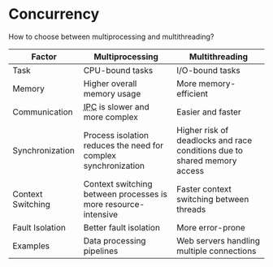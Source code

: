 # Concurrency

How to choose between multiprocessing and multithreading?

| Factor            | Multiprocessing                                                                 | Multithreading                                                           |
| ----------------- | ------------------------------------------------------------------------------- | ------------------------------------------------------------------------ |
| Task              | CPU-bound tasks                                                                 | I/O-bound tasks                                                          |
| Memory            | Higher overall memory usage                                                     | More memory-efficient                                                    |
| Communication     | <abbr title="Inter-process communication">IPC</abbr> is slower and more complex | Easier and faster                                                        |
| Synchronization   | Process isolation reduces the need for complex synchronization                  | Higher risk of deadlocks and race conditions due to shared memory access |
| Context Switching | Context switching between processes is more resource-intensive                  | Faster context switching between threads                                 |
| Fault Isolation   | Better fault isolation                                                          | More error-prone                                                         |
| Examples          | Data processing pipelines                                                       | Web servers handling multiple connections                                |
